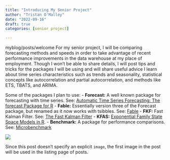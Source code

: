 ```yaml
---
title: "Introducing My Senior Project"
author: "Tristan O'Malley"
date: "2022-09-16"
draft: true
categories: [senior project]

---
```

myblog/posts/welcome
For my senior project, I will be comparing forecasting methods and speeds in order to take advantage of recent performance improvements in the data warehouse at my place of employment. Though I won't be able to share details, I will post tips and tricks for the packages I will be using and will share useful advice I learn about time series characteristics such as trends and seasonality, statistical concepts like autocorrelation and partial autocorrelation, and methods like ETS, TBATS, and ARIMA. 

Some of the packages I plan to use:
- __Forecast:__ A well known package for forecasting with time series. See: [Automatic Time Series Forecasting: The forecast Package for R](https://www.jstatsoft.org/article/view/v027i03)
- __Fable:__ Essentially version three of the Forecast package, but renamed as it now works with tsibbles. See: [Fable](https://fable.tidyverts.org/index.html)
- __FKF:__ Fast Kalman Filter. See: [The Fast Kalman Filter](https://waternumbers.github.io/FKF/index.html)
- __KFAS:__ [Exponential Family State Space Models in R](https://www.jstatsoft.org/article/view/v078i10).
- __Benchmark:__ A package for performance comparisons. See: [Microbenchmark](https://github.com/joshuaulrich/microbenchmark/)

![](thumbnail.jpg)

Since this post doesn't specify an explicit `image`, the first image in the post will be used in the listing page of posts.
